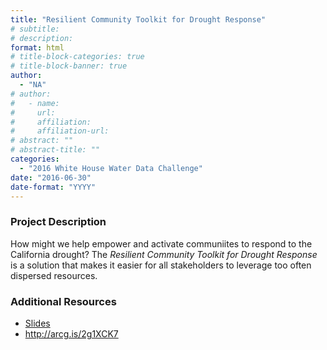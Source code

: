 ```yaml
---
title: "Resilient Community Toolkit for Drought Response"
# subtitle: 
# description: 
format: html
# title-block-categories: true
# title-block-banner: true
author: 
  - "NA"
# author:
#   - name: 
#     url: 
#     affiliation: 
#     affiliation-url:
# abstract: ""
# abstract-title: ""
categories: 
  - "2016 White House Water Data Challenge"
date: "2016-06-30"
date-format: "YYYY"
---
```


<!-- COMMENT
## params_NOTUSED-proj_title

#### Year: params_NOTUSED-year

#### Topics: params_NOTUSED-topics

#### Awards: params_NOTUSED-awards

#### Team Members: params_NOTUSED-team_members
UNCOMMENT -->

### Project Description

How might we help empower and activate communiites to respond to the California drought? 
 The *Resilient Community Toolkit for Drought Response* is a solution that makes it easier for all stakeholders to leverage too often dispersed resources.

### Additional Resources

- [Slides](https://drive.google.com/open?id=0B5n4IeHrVBinOWl2aGs1aWNBc1U)
- <http://arcg.is/2g1XCK7>
